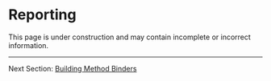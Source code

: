 
# Reporting

<Warning title="Under Construction" >
    This page is under construction and may contain incomplete or incorrect information.
</Warning>

---

Next Section: [Building Method Binders](/docs/building-method-binders/)